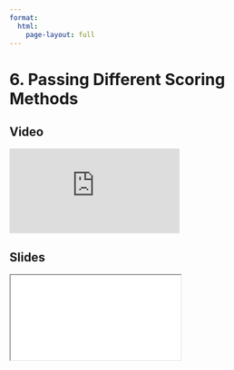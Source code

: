 ```yaml
---
format:
  html:
    page-layout: full
---
```


# 6. Passing Different Scoring Methods

::: {.panel-tabset .nav-pills}

## Video

<iframe
    class="video"
    src="https://www.youtube.com/embed/lEcJULloczk?start=7481&end=8166&rel=0" 
    title="Module 7 Video - Passing Different Scoring Methods"
    frameborder="0"
    allow="accelerometer; autoplay; clipboard-write; encrypted-media; gyroscope; picture-in-picture"
    allowfullscreen
></iframe>

## Slides

<iframe
    class="slide-deck"
    src="slides/module7_21.html"
></iframe>

:::
